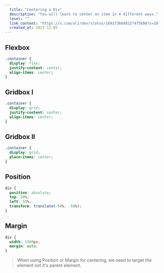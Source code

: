 ```yaml
---
  title: "Centering a Div"
  description: "You will learn to center an item in 4 different ways."
  level: ""
  link_content: "https://x.com/alirdev/status/1691736648227475698?s=20"
  created_at: 2023-12-05
---
```


## Flexbox

```css
.container {
  display: flex;
  justify-content: center;
  align-items: center;
}
```

<ComponentPreview name="center-flexbox" />

## Gridbox I

```css
.container {
  display: grid;
  justify-content: center;
  align-items: center;
}
```

<ComponentPreview name="center-gridbox" />

## Gridbox II

```css
.container {
  display: grid;
  place-items: center;
}
```

<ComponentPreview name="center-gridbox-2" />

## Position

```css
div {
  position: absolute;
  top: 50%;
  left: 50%;
  transform: translate(-50%, -50%);
}
```

<ComponentPreview name="center-position" />

## Margin

```css
div {
  width: 1500px;
  margin: auto;
}
```

<ComponentPreview name="center-margin" />

> When using Position or Margin for centering, we need to target the element not it's parent element.
